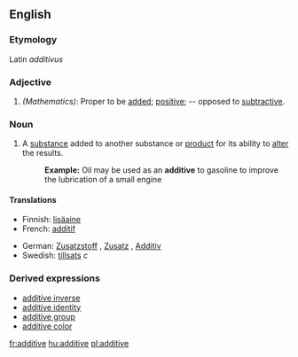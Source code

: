 ==English==

===Etymology===
Latin ''additivus''

===Adjective===
#''(Mathematics):'' Proper to be [[add]]ed; [[positive]]; -- opposed to [[subtractive]].

===Noun===
#A [[substance]] added to another substance or [[product]] for its ability to [[alter]] the results. 
#:'''Example:''' Oil may be used as an '''additive''' to gasoline to improve the lubrication of a small engine

====Translations====
{{top}}
* Finnish: [[lisäaine]]
* French: [[additif]]
{{mid}}
* German: [[Zusatzstoff]] {{m}}, [[Zusatz]] {{m}}, [[Additiv]] {{n}}
* Swedish: [[tillsats]] ''c''
{{bottom}}

===Derived expressions===
*[[additive inverse]]
*[[additive identity]]
*[[additive group]]
*[[additive color]]

[[fr:additive]]
[[hu:additive]]
[[pl:additive]]